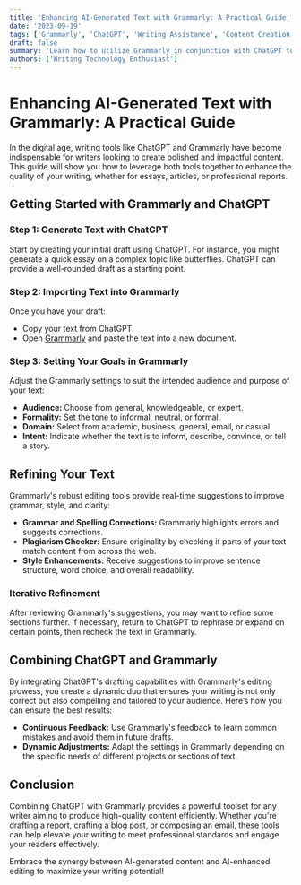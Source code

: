 ```yaml
---
title: 'Enhancing AI-Generated Text with Grammarly: A Practical Guide'
date: '2023-09-19'
tags: ['Grammarly', 'ChatGPT', 'Writing Assistance', 'Content Creation']
draft: false
summary: 'Learn how to utilize Grammarly in conjunction with ChatGPT to refine and perfect AI-generated text. This guide explores the integration of these tools to ensure accuracy, clarity, and originality in your writing.'
authors: ['Writing Technology Enthusiast']
---
```


# Enhancing AI-Generated Text with Grammarly: A Practical Guide

In the digital age, writing tools like ChatGPT and Grammarly have become indispensable for writers looking to create polished and impactful content. This guide will show you how to leverage both tools together to enhance the quality of your writing, whether for essays, articles, or professional reports.

## Getting Started with Grammarly and ChatGPT

### Step 1: Generate Text with ChatGPT

Start by creating your initial draft using ChatGPT. For instance, you might generate a quick essay on a complex topic like butterflies. ChatGPT can provide a well-rounded draft as a starting point.

### Step 2: Importing Text into Grammarly

Once you have your draft:
- Copy your text from ChatGPT.
- Open [Grammarly](https://www.grammarly.com/a?utm_source=google&utm_medium=cpc&utm_campaign=brand&utm_content=486649398671&utm_term=grammerly&matchtype=e&placement=&network=g&gclid=Cj0KCQiA54KfBhCKARIsAJzSrdqF684mUIX9CPfDX3n6INa9ghy0txuxRCTe6R3gZCJVlJb-UIhGhgEaAqBHEALw_wcB&gclsrc=aw.ds) and paste the text into a new document.

### Step 3: Setting Your Goals in Grammarly

Adjust the Grammarly settings to suit the intended audience and purpose of your text:
- **Audience:** Choose from general, knowledgeable, or expert.
- **Formality:** Set the tone to informal, neutral, or formal.
- **Domain:** Select from academic, business, general, email, or casual.
- **Intent:** Indicate whether the text is to inform, describe, convince, or tell a story.

## Refining Your Text

Grammarly's robust editing tools provide real-time suggestions to improve grammar, style, and clarity:
- **Grammar and Spelling Corrections:** Grammarly highlights errors and suggests corrections.
- **Plagiarism Checker:** Ensure originality by checking if parts of your text match content from across the web.
- **Style Enhancements:** Receive suggestions to improve sentence structure, word choice, and overall readability.

### Iterative Refinement

After reviewing Grammarly's suggestions, you may want to refine some sections further. If necessary, return to ChatGPT to rephrase or expand on certain points, then recheck the text in Grammarly.

## Combining ChatGPT and Grammarly

By integrating ChatGPT's drafting capabilities with Grammarly's editing prowess, you create a dynamic duo that ensures your writing is not only correct but also compelling and tailored to your audience. Here’s how you can ensure the best results:
- **Continuous Feedback:** Use Grammarly's feedback to learn common mistakes and avoid them in future drafts.
- **Dynamic Adjustments:** Adapt the settings in Grammarly depending on the specific needs of different projects or sections of text.

## Conclusion

Combining ChatGPT with Grammarly provides a powerful toolset for any writer aiming to produce high-quality content efficiently. Whether you're drafting a report, crafting a blog post, or composing an email, these tools can help elevate your writing to meet professional standards and engage your readers effectively.

Embrace the synergy between AI-generated content and AI-enhanced editing to maximize your writing potential!

